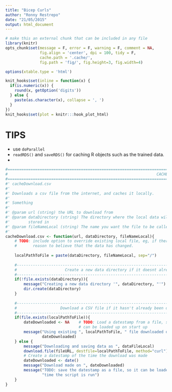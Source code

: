```yaml
---
title: "Bicep Curls"
author: "Ronny Restrepo"
date: "21/05/2015"
output: html_document
---
```



```r
# make this an external chunk that can be included in any file
library(knitr)
opts_chunk$set(message = F, error = F, warning = F, comment = NA, 
               fig.align = 'center', dpi = 100, tidy = F, 
               cache.path = '.cache/', 
               fig.path = 'fig/', fig.height=3, fig.width=4)

options(xtable.type = 'html')

knit_hooks$set(inline = function(x) {
  if(is.numeric(x)) {
    round(x, getOption('digits'))
  } else {
    paste(as.character(x), collapse = ', ')
  }
})
knit_hooks$set(plot = knitr:::hook_plot_html)
```



# TIPS
- use `doParallel`
- `readRDS()` and `saveRDS()` for caching R objects such as the trained data. 
- 

``` r
#===============================================================================
#                                                                 CACHE DOWNLOAD
#===============================================================================
#' cacheDownload.csv 
#' 
#' Downloads a csv file from the internet, and caches it locally. 
#' 
#' Something
#' 
#' @param url (string) the URL to download from
#' @param dataDirectory (string) The directory where the local data will be 
#'        stored in
#' @param fileNameLocal (string) The name you want the file to be called locally
#' 
cacheDownload.csv <- function(url, dataDirectory, fileNameLocal){
    # TODO: include option to override existing local file, eg, if there may be 
    #       reason to believe that the data has changed. 
    
    localPathToFile = paste(dataDirectory, fileNameLocal, sep="/")
    
    #---------------------------------------------------------------------------
    #                     Create a new data directory if it doesnt already exist
    #---------------------------------------------------------------------------
    if(!file.exists(dataDirectory)){
        message("Creating a new data directory '", dataDirectory, "'")
        dir.create(dataDirectory)
    }
     
    #---------------------------------------------------------------------------
    #                   Download a CSV file if it hasn't already been downloaded
    #---------------------------------------------------------------------------
    if(file.exists(localPathToFile)){
        dateDownloaded <- NA    # TODO: Load a datestamp from a file, so that it
                                # can be loaded up on start up
        message("Using existing ", localPathToFile, " file downloaded on ",
                dateDownloaded)
    } else {
        message("Downloading and saving data as ", dataFileLocal)
        download.file(fileURL, destfile=localPathToFile, method="curl")
        # Create a datestamp of the time the download was made
        dateDownloaded <- date()
        message("Download made on ", dateDownloaded)
        message("TODO: save the datestamp as a file, so it can be loaded up next",
                "time the script is run")
    }
}
```
